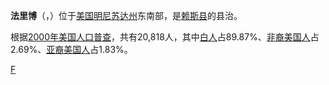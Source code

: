 {{Infobox Settlement
| name = 法里博<br/>Faribault
| image_skyline = Flag of Faribault, Minnesota.jpg
| imagesize = 250px
| image_caption = 
| image_flag = 
| image_shield = 
| pushpin_map = USA Minnesota
| pushpin_label_position = bottom
| subdivision_type = 国家
| subdivision_name = {{USA}}
| subdivision_type1 = [[美国行政区划|州]]
| subdivision_name1 = [[明尼苏达州|明尼苏达州]]
| subdivision_type2 = [[明尼苏达州各县列表|县]]
| subdivision_name2 = [[赖斯县_(明尼苏达州)|赖斯县]]
| elevation_m = 303
| elevation_ft = 
| area_total_km2 = 33.3
| population_as_of = 2000年
| population_total = 20818
| population_density_km2 = auto
| timezone = [[北美中部时区|CST]]
| utc_offset = -6
| timezone_DST = [[CDT|CDT]]
| utc_offset_DST = -5
| latd = 44
| latm = 17
| lats = 26
| latNS = N
| longd = 93
| longm = 16
| longs = 6
| longEW = W
| website =  
}}
'''法里博'''（{{lang-en|Faribault}}，{{IPAc-en|ˈ|f|ɛər|b|oʊ}}）位于[[美国|美国]][[明尼苏达州|明尼苏达州]]东南部，是[[赖斯县_(明尼苏达州)|赖斯县]]的县治。

根据[[2000年美国人口普查|2000年美国人口普查]]，共有20,818人，其中[[白人|白人]]占89.87%、[[非裔美国人|非裔美国人]]占2.69%、[[亚裔美国人|亚裔美国人]]占1.83%。

{{Minnesota-stub}}

[[Category:明尼苏达州城市|F]]